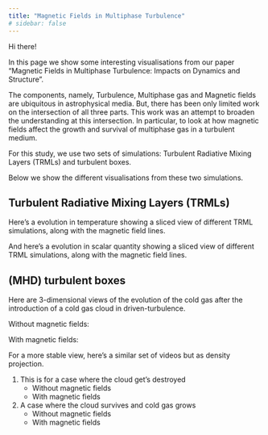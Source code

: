 ```yaml
---
title: "Magnetic Fields in Multiphase Turbulence"
# sidebar: false
---
```


Hi there!

In this page we show some interesting visualisations from our paper "Magnetic Fields in Multiphase Turbulence: 
Impacts on Dynamics and Structure".

The components, namely, Turbulence, Multiphase gas and Magnetic fields 
are ubiquitous in astrophysical media. But, there has been only limited work on the intersection of all
three parts. This work was an attempt to broaden the understanding at this intersection.
In particular, to look at how magnetic fields affect the growth and survival of multiphase gas in a turbulent medium.

For this study, we use two sets of simulations: Turbulent Radiative Mixing Layers (TRMLs) and turbulent boxes.

Below we show the different visualisations from these two simulations.

## Turbulent Radiative Mixing Layers (TRMLs)

Here's a evolution in temperature showing a sliced view of different TRML simulations, along with the magnetic field lines.

And here's a evolution in scalar quantity showing a sliced view of different TRML simulations, along with the magnetic field lines.

## (MHD) turbulent boxes

Here are 3-dimensional views of the evolution of the cold gas after the introduction of a cold gas cloud in driven-turbulence.

Without magnetic fields:

With magnetic fields:


For a more stable view, here's a similar set of videos but as density projection.

1. This is for a case where the cloud get's destroyed
    * Without magnetic fields
    * With magnetic fields

2. A case where the cloud survives and cold gas grows
    * Without magnetic fields
    * With magnetic fields




